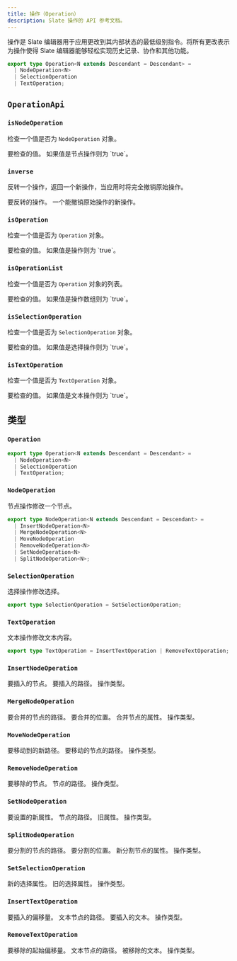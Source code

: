 ```yaml
---
title: 操作（Operation）
description: Slate 操作的 API 参考文档。
---
```


操作是 Slate 编辑器用于应用更改到其内部状态的最低级别指令。将所有更改表示为操作使得 Slate 编辑器能够轻松实现历史记录、协作和其他功能。

```typescript
export type Operation<N extends Descendant = Descendant> =
  | NodeOperation<N>
  | SelectionOperation
  | TextOperation;
```

## `OperationApi`

### `isNodeOperation`

检查一个值是否为 `NodeOperation` 对象。

<API name="isNodeOperation">
<APIParameters>
  <APIItem name="value" type="any">
    要检查的值。
  </APIItem>
</APIParameters>

<APIReturns type="boolean">
  如果值是节点操作则为 `true`。
</APIReturns>
</API>

### `inverse`

反转一个操作，返回一个新操作，当应用时将完全撤销原始操作。

<API name="inverse">
<APIParameters>
  <APIItem name="op" type="Operation">
    要反转的操作。
  </APIItem>
</APIParameters>

<APIReturns type="Operation">
  一个能撤销原始操作的新操作。
</APIReturns>
</API>

### `isOperation`

检查一个值是否为 `Operation` 对象。

<API name="isOperation">
<APIParameters>
  <APIItem name="value" type="any">
    要检查的值。
  </APIItem>
</APIParameters>

<APIReturns type="boolean">
  如果值是操作则为 `true`。
</APIReturns>
</API>

### `isOperationList`

检查一个值是否为 `Operation` 对象的列表。

<API name="isOperationList">
<APIParameters>
  <APIItem name="value" type="any">
    要检查的值。
  </APIItem>
</APIParameters>

<APIReturns type="boolean">
  如果值是操作数组则为 `true`。
</APIReturns>
</API>

### `isSelectionOperation`

检查一个值是否为 `SelectionOperation` 对象。

<API name="isSelectionOperation">
<APIParameters>
  <APIItem name="value" type="any">
    要检查的值。
  </APIItem>
</APIParameters>

<APIReturns type="boolean">
  如果值是选择操作则为 `true`。
</APIReturns>
</API>

### `isTextOperation`

检查一个值是否为 `TextOperation` 对象。

<API name="isTextOperation">
<APIParameters>
  <APIItem name="value" type="any">
    要检查的值。
  </APIItem>
</APIParameters>

<APIReturns type="boolean">
  如果值是文本操作则为 `true`。
</APIReturns>
</API>

## 类型

### `Operation`

```ts
export type Operation<N extends Descendant = Descendant> =
  | NodeOperation<N>
  | SelectionOperation
  | TextOperation;
```

### `NodeOperation`

节点操作修改一个节点。

```ts
export type NodeOperation<N extends Descendant = Descendant> =
  | InsertNodeOperation<N>
  | MergeNodeOperation<N>
  | MoveNodeOperation
  | RemoveNodeOperation<N>
  | SetNodeOperation<N>
  | SplitNodeOperation<N>;
```

### `SelectionOperation`

选择操作修改选择。

```ts
export type SelectionOperation = SetSelectionOperation;
```

### `TextOperation`

文本操作修改文本内容。

```ts
export type TextOperation = InsertTextOperation | RemoveTextOperation;
```

### `InsertNodeOperation`

<API name="InsertNodeOperation">
<APIAttributes>
  <APIItem name="node" type="N">
    要插入的节点。
  </APIItem>
  <APIItem name="path" type="Path">
    要插入的路径。
  </APIItem>
  <APIItem name="type" type="'insert_node'">
    操作类型。
  </APIItem>
</APIAttributes>
</API>

### `MergeNodeOperation`

<API name="MergeNodeOperation">
<APIAttributes>
  <APIItem name="path" type="Path">
    要合并的节点的路径。
  </APIItem>
  <APIItem name="position" type="number">
    要合并的位置。
  </APIItem>
  <APIItem name="properties" type="Partial<NodeProps<N>>">
    合并节点的属性。
  </APIItem>
  <APIItem name="type" type="'merge_node'">
    操作类型。
  </APIItem>
</APIAttributes>
</API>

### `MoveNodeOperation`

<API name="MoveNodeOperation">
<APIAttributes>
  <APIItem name="newPath" type="Path">
    要移动到的新路径。
  </APIItem>
  <APIItem name="path" type="Path">
    要移动的节点的路径。
  </APIItem>
  <APIItem name="type" type="'move_node'">
    操作类型。
  </APIItem>
</APIAttributes>
</API>

### `RemoveNodeOperation`

<API name="RemoveNodeOperation">
<APIAttributes>
  <APIItem name="node" type="N">
    要移除的节点。
  </APIItem>
  <APIItem name="path" type="Path">
    节点的路径。
  </APIItem>
  <APIItem name="type" type="'remove_node'">
    操作类型。
  </APIItem>
</APIAttributes>
</API>

### `SetNodeOperation`

<API name="SetNodeOperation">
<APIAttributes>
  <APIItem name="newProperties" type="Partial<NodeProps<N1>>">
    要设置的新属性。
  </APIItem>
  <APIItem name="path" type="Path">
    节点的路径。
  </APIItem>
  <APIItem name="properties" type="Partial<NodeProps<N2>>">
    旧属性。
  </APIItem>
  <APIItem name="type" type="'set_node'">
    操作类型。
  </APIItem>
</APIAttributes>
</API>

### `SplitNodeOperation`

<API name="SplitNodeOperation">
<APIAttributes>
  <APIItem name="path" type="Path">
    要分割的节点的路径。
  </APIItem>
  <APIItem name="position" type="number">
    要分割的位置。
  </APIItem>
  <APIItem name="properties" type="Partial<NodeProps<N>>">
    新分割节点的属性。
  </APIItem>
  <APIItem name="type" type="'split_node'">
    操作类型。
  </APIItem>
</APIAttributes>
</API>

### `SetSelectionOperation`

<API name="SetSelectionOperation">
<APIAttributes>
  <APIItem name="newProperties" type="Partial<TRange> | TRange | null">
    新的选择属性。
  </APIItem>
  <APIItem name="properties" type="Partial<TRange> | TRange | null">
    旧的选择属性。
  </APIItem>
  <APIItem name="type" type="'set_selection'">
    操作类型。
  </APIItem>
</APIAttributes>
</API>

### `InsertTextOperation`

<API name="InsertTextOperation">
<APIAttributes>
  <APIItem name="offset" type="number">
    要插入的偏移量。
  </APIItem>
  <APIItem name="path" type="Path">
    文本节点的路径。
  </APIItem>
  <APIItem name="text" type="string">
    要插入的文本。
  </APIItem>
  <APIItem name="type" type="'insert_text'">
    操作类型。
  </APIItem>
</APIAttributes>
</API>

### `RemoveTextOperation`

<API name="RemoveTextOperation">
<APIAttributes>
  <APIItem name="offset" type="number">
    要移除的起始偏移量。
  </APIItem>
  <APIItem name="path" type="Path">
    文本节点的路径。
  </APIItem>
  <APIItem name="text" type="string">
    被移除的文本。
  </APIItem>
  <APIItem name="type" type="'remove_text'">
    操作类型。
  </APIItem>
</APIAttributes>
</API>
